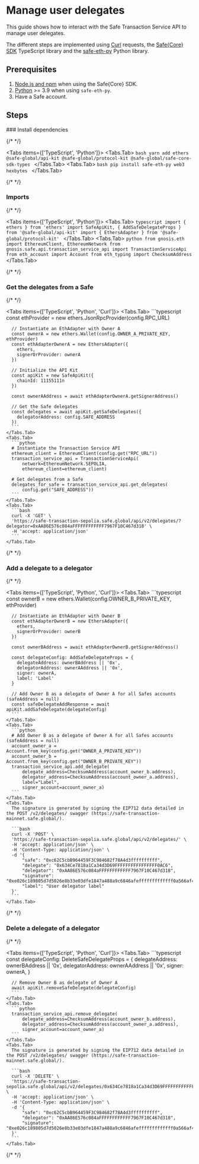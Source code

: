 
# Manage user delegates

This guide shows how to interact with the Safe Transaction Service API to manage user delegates.

The different steps are implemented using [Curl](https://github.com/curl/curl) requests, the [Safe\{Core\} SDK](https://github.com/safe-global/safe-core-sdk) TypeScript library and the [safe-eth-py](https://github.com/safe-global/safe-eth-py) Python library.

## Prerequisites

1. [Node.js and npm](https://docs.npmjs.com/downloading-and-installing-node-js-and-npm#using-a-node-version-manager-to-install-nodejs-and-npm) when using the Safe\{Core\} SDK.
2. [Python](https://www.python.org/downloads/) >= 3.9 when using `safe-eth-py`.
3. Have a Safe account.

## Steps

<Steps>
  ### Install dependencies

  {/* <!-- vale off --> */}

  <Tabs items={['TypeScript', 'Python']}>
    <Tabs.Tab>
      ```bash
      yarn add ethers @safe-global/api-kit @safe-global/protocol-kit @safe-global/safe-core-sdk-types
      ```
    </Tabs.Tab>
    <Tabs.Tab>
      ```bash
      pip install safe-eth-py web3 hexbytes
      ```
    </Tabs.Tab>
  </Tabs>

  {/* <!-- vale on --> */}

  ### Imports

  {/* <!-- vale off --> */}

  <Tabs items={['TypeScript', 'Python']}>
    <Tabs.Tab>
      ```typescript
      import { ethers } from 'ethers'
      import SafeApiKit, { AddSafeDelegateProps } from '@safe-global/api-kit'
      import { EthersAdapter } from '@safe-global/protocol-kit'
      ```
    </Tabs.Tab>
    <Tabs.Tab>
      ```python
      from gnosis.eth import EthereumClient, EthereumNetwork
      from gnosis.safe.api.transaction_service_api import TransactionServiceApi
      from eth_account import Account
      from eth_typing import ChecksumAddress
      ```
    </Tabs.Tab>
  </Tabs>

  {/* <!-- vale on --> */}

  ### Get the delegates from a Safe

  {/* <!-- vale off --> */}

  <Tabs items={['TypeScript', 'Python', 'Curl']}>
    <Tabs.Tab>
      ```typescript
      const ethProvider = new ethers.JsonRpcProvider(config.RPC_URL)

      // Instantiate an EthAdapter with Owner A
      const ownerA = new ethers.Wallet(config.OWNER_A_PRIVATE_KEY, ethProvider)
      const ethAdapterOwnerA = new EthersAdapter({
        ethers,
        signerOrProvider: ownerA
      })

      // Initialize the API Kit
      const apiKit = new SafeApiKit({
        chainId: 11155111n
      })

      const ownerAAddress = await ethAdapterOwnerA.getSignerAddress()

      // Get the Safe delegates
      const delegates = await apiKit.getSafeDelegates({
        delegatorAddress: config.SAFE_ADDRESS
      })
      ```
    </Tabs.Tab>
    <Tabs.Tab>
      ```python
      # Instantiate the Transaction Service API
      ethereum_client = EthereumClient(config.get("RPC_URL"))
      transaction_service_api = TransactionServiceApi(
          network=EthereumNetwork.SEPOLIA,
          ethereum_client=ethereum_client)

      # Get delegates from a Safe
      delegates_for_safe = transaction_service_api.get_delegates(
          config.get("SAFE_ADDRESS"))
      ```
    </Tabs.Tab>
    <Tabs.Tab>
      ```bash
      curl -X 'GET' \
      'https://safe-transaction-sepolia.safe.global/api/v2/delegates/?delegator=0xAA86E576c084aFFFFFFFFFFFF7967F10C467d318' \
      -H 'accept: application/json'
      ```
    </Tabs.Tab>
  </Tabs>

{/* <!-- vale on --> */}

  ### Add a delegate to a delegator

  {/* <!-- vale off --> */}

  <Tabs items={['TypeScript', 'Python', 'Curl']}>
    <Tabs.Tab>
      ```typescript
      const ownerB = new ethers.Wallet(config.OWNER_B_PRIVATE_KEY, ethProvider)

      // Instantiate an EthAdapter with Owner B
      const ethAdapterOwnerB = new EthersAdapter({
        ethers,
        signerOrProvider: ownerB
      })

      const ownerBAddress = await ethAdapterOwnerB.getSignerAddress()

      const delegateConfig: AddSafeDelegateProps = {
        delegateAddress: ownerBAddress || '0x',
        delegatorAddress: ownerAAddress || '0x',
        signer: ownerA,
        label: 'Label'
      }

      // Add Owner B as a delegate of Owner A for all Safes accounts (safeAddress = null)
      const safeDelegateAddResponse = await apiKit.addSafeDelegate(delegateConfig)
      ```
    </Tabs.Tab>
    <Tabs.Tab>
      ```python
      # Add Owner B as a delegate of Owner A for all Safes accounts (safeAddress = null)
      account_owner_a = Account.from_key(config.get("OWNER_A_PRIVATE_KEY"))
      account_owner_b = Account.from_key(config.get("OWNER_B_PRIVATE_KEY"))
      transaction_service_api.add_delegate(
          delegate_address=ChecksumAddress(account_owner_b.address),
          delegator_address=ChecksumAddress(account_owner_a.address),
          label="Label",
          signer_account=account_owner_a)
      ```
    </Tabs.Tab>
    <Tabs.Tab>
      The signature is generated by signing the EIP712 data detailed in the POST /v2/delegates/ swagger (https://safe-transaction-mainnet.safe.global/).
      
      ```bash
      curl -X 'POST' \
      'https://safe-transaction-sepolia.safe.global/api/v2/delegates/' \
      -H 'accept: application/json' \
      -H 'Content-Type: application/json' \
      -d '{
          "safe": "0xc62C5cbB964459F3C984682f78A4d3ffffffffff",
          "delegate": "0x634Ce7818a1Ca34d3D69FFFFFFFFFFFFFFFF0AC6",
          "delegator": "0xAA86E576c084aFFFFFFFFFFFF7967F10C467d318",
          "signature": "0xe026c189805d7d5026e8b33e03dfe1847a488a9c6846afefffffffffffff0a566af485b7b4a68189c69c2245fcb9321d718d829d6180245cfe56dc51a0c15b031b",
          "label": "User delegator label"
      }'
      ```
    </Tabs.Tab>
  </Tabs>

  {/* <!-- vale on --> */}

  ### Delete a delegate of a delegator

  {/* <!-- vale off --> */}

  <Tabs items={['TypeScript', 'Python', 'Curl']}>
    <Tabs.Tab>
      ```typescript
      const delegateConfig: DeleteSafeDelegateProps = {
        delegateAddress: ownerBAddress || '0x',
        delegatorAddress: ownerAAddress || '0x',
        signer: ownerA,
      }

      // Remove Owner B as delegate of Owner A
      await apiKit.removeSafeDelegate(delegateConfig)
      ```
    </Tabs.Tab>
    <Tabs.Tab>
      ```python
      transaction_service_api.remove_delegate(
          delegate_address=ChecksumAddress(account_owner_b.address),
          delegator_address=ChecksumAddress(account_owner_a.address),
          signer_account=account_owner_a)
      ```
    </Tabs.Tab>
    <Tabs.Tab>
      The signature is generated by signing the EIP712 data detailed in the POST /v2/delegates/ swagger (https://safe-transaction-mainnet.safe.global/).
      
      ```bash
      curl -X 'DELETE' \
      'https://safe-transaction-sepolia.safe.global/api/v2/delegates/0x634Ce7818a1Ca34d3D69FFFFFFFFFFFFFFFF0AC6/' \
      -H 'accept: application/json' \
      -H 'Content-Type: application/json' \
      -d '{
          "safe": "0xc62C5cbB964459F3C984682f78A4d3ffffffffff",
          "delegator": "0xAA86E576c084aFFFFFFFFFFFF7967F10C467d318",
          "signature": "0xe026c189805d7d5026e8b33e03dfe1847a488a9c6846afefffffffffffff0a566af485b7b4a68189c69c2245fcb9321d718d829d6180245cfe56dc51a0c15b031b"
      }'
      ```
    </Tabs.Tab>
  </Tabs>

  {/* <!-- vale on --> */}
</Steps>
